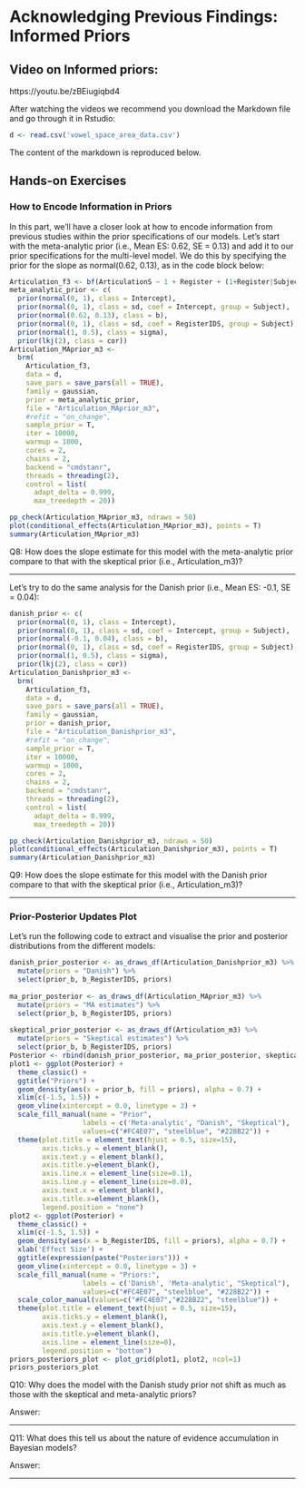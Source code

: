 # Acknowledging Previous Findings: Informed Priors

## Video on Informed priors:

https://youtu.be/zBEiugiqbd4

After watching the videos we recommend you download the Markdown file and go through it in Rstudio:

```r
d <- read.csv('vowel_space_area_data.csv')

```

The content of the markdown is reproduced below.

## Hands-on Exercises

### How to Encode Information in Priors
In this part, we'll have a closer look at how to encode information from previous studies within the prior specifications of our models. Let's start with the meta-analytic prior (i.e., Mean ES: 0.62, SE = 0.13) and add it to our prior specifications for the multi-level model. We do this by specifying the prior for the slope as normal(0.62, 0.13), as in the code block below:

```r
Articulation_f3 <- bf(ArticulationS ~ 1 + Register + (1+Register|Subject))
meta_analytic_prior <- c(
  prior(normal(0, 1), class = Intercept),
  prior(normal(0, 1), class = sd, coef = Intercept, group = Subject),
  prior(normal(0.62, 0.13), class = b),
  prior(normal(0, 1), class = sd, coef = RegisterIDS, group = Subject),
  prior(normal(1, 0.5), class = sigma),
  prior(lkj(2), class = cor))
Articulation_MAprior_m3 <- 
  brm(
    Articulation_f3,
    data = d,
    save_pars = save_pars(all = TRUE),
    family = gaussian,
    prior = meta_analytic_prior,
    file = "Articulation_MAprior_m3",
    #refit = "on_change",
    sample_prior = T,
    iter = 10000, 
    warmup = 1000,
    cores = 2,
    chains = 2,
    backend = "cmdstanr",
    threads = threading(2),
    control = list(
      adapt_delta = 0.999,
      max_treedepth = 20))
```

```r
pp_check(Articulation_MAprior_m3, ndraws = 50)
plot(conditional_effects(Articulation_MAprior_m3), points = T)
summary(Articulation_MAprior_m3)
```

Q8: How does the slope estimate for this model with the meta-analytic prior compare to that with the skeptical prior (i.e., Articulation_m3)?

__________________________________________________________________________________________________________________________________________


Let's try to do the same analysis for the Danish prior (i.e., Mean ES: -0.1, SE = 0.04):

```r
danish_prior <- c(
  prior(normal(0, 1), class = Intercept),
  prior(normal(0, 1), class = sd, coef = Intercept, group = Subject),
  prior(normal(-0.1, 0.04), class = b),
  prior(normal(0, 1), class = sd, coef = RegisterIDS, group = Subject),
  prior(normal(1, 0.5), class = sigma),
  prior(lkj(2), class = cor))
Articulation_Danishprior_m3 <- 
  brm(
    Articulation_f3,
    data = d,
    save_pars = save_pars(all = TRUE),
    family = gaussian,
    prior = danish_prior,
    file = "Articulation_Danishprior_m3",
    #refit = "on_change",
    sample_prior = T,
    iter = 10000, 
    warmup = 1000,
    cores = 2,
    chains = 2,
    backend = "cmdstanr",
    threads = threading(2),
    control = list(
      adapt_delta = 0.999,
      max_treedepth = 20))
```

```r
pp_check(Articulation_Danishprior_m3, ndraws = 50)
plot(conditional_effects(Articulation_Danishprior_m3), points = T)
summary(Articulation_Danishprior_m3)
```

Q9: How does the slope estimate for this model with the Danish prior compare to that with the skeptical prior (i.e., Articulation_m3)?

__________________________________________________________________________________________________________________________________________

### Prior-Posterior Updates Plot

Let's run the following code to extract and visualise the prior and posterior distributions from the different models:

```r
danish_prior_posterior <- as_draws_df(Articulation_Danishprior_m3) %>%
  mutate(priors = "Danish") %>%
  select(prior_b, b_RegisterIDS, priors)
  
ma_prior_posterior <- as_draws_df(Articulation_MAprior_m3) %>%
  mutate(priors = "MA estimates") %>%
  select(prior_b, b_RegisterIDS, priors)
  
skeptical_prior_posterior <- as_draws_df(Articulation_m3) %>%
  mutate(priors = "Skeptical estimates") %>%
  select(prior_b, b_RegisterIDS, priors)
Posterior <- rbind(danish_prior_posterior, ma_prior_posterior, skeptical_prior_posterior)
plot1 <- ggplot(Posterior) + 
  theme_classic() +
  ggtitle("Priors") +
  geom_density(aes(x = prior_b, fill = priors), alpha = 0.7) +
  xlim(c(-1.5, 1.5)) +
  geom_vline(xintercept = 0.0, linetype = 3) +
  scale_fill_manual(name = "Prior",
                  labels = c('Meta-analytic', "Danish", "Skeptical"),
                  values=c("#FC4E07", "steelblue", "#228B22")) +
  theme(plot.title = element_text(hjust = 0.5, size=15),
        axis.ticks.y = element_blank(),
        axis.text.y = element_blank(),
        axis.title.y=element_blank(),
        axis.line.x = element_line(size=0.1),
        axis.line.y = element_line(size=0.0),
        axis.text.x = element_blank(),
        axis.title.x=element_blank(),
        legend.position = "none")
plot2 <- ggplot(Posterior) + 
  theme_classic() +
  xlim(c(-1.5, 1.5)) +
  geom_density(aes(x = b_RegisterIDS, fill = priors), alpha = 0.7) +
  xlab('Effect Size') +
  ggtitle(expression(paste("Posteriors"))) +
  geom_vline(xintercept = 0.0, linetype = 3) +
  scale_fill_manual(name = "Priors:",
                  labels = c('Danish', 'Meta-analytic', "Skeptical"),
                  values=c("#FC4E07", "steelblue", "#228B22")) +
  scale_color_manual(values=c("#FC4E07","#228B22", "steelblue")) + 
  theme(plot.title = element_text(hjust = 0.5, size=15),
        axis.ticks.y = element_blank(),
        axis.text.y = element_blank(),
        axis.title.y=element_blank(),
        axis.line = element_line(size=0),
        legend.position = "bottom")
priors_posteriors_plot <- plot_grid(plot1, plot2, ncol=1)
priors_posteriors_plot
```


Q10: Why does the model with the Danish study prior not shift as much as those with the skeptical and meta-analytic priors?

Answer:


__________________________________________________________________________________________________________________________________________


Q11: What does this tell us about the nature of evidence accumulation in Bayesian models?

Answer:


__________________________________________________________________________________________________________________________________________
